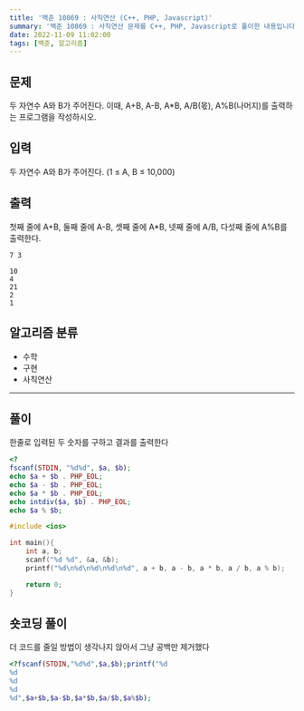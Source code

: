 ```yaml
---
title: '백준 10869 : 사칙연산 (C++, PHP, Javascript)'
summary: '백준 10869 : 사칙연산 문제를 C++, PHP, Javascript로 풀이한 내용입니다.'
date: 2022-11-09 11:02:00
tags: [백준, 알고리즘]
---
```


## 문제

두 자연수 A와 B가 주어진다. 이때, A+B, A-B, A\*B, A/B(몫), A%B(나머지)를 출력하는 프로그램을 작성하시오.

## 입력

두 자연수 A와 B가 주어진다. (1 ≤ A, B ≤ 10,000)

## 출력

첫째 줄에 A+B, 둘째 줄에 A-B, 셋째 줄에 A\*B, 넷째 줄에 A/B, 다섯째 줄에 A%B를 출력한다.

```text title="예제 입력"
7 3
```

```text title="예제 출력"
10
4
21
2
1
```

## 알고리즘 분류

- 수학
- 구현
- 사칙연산

---

## 풀이

한줄로 입력된 두 숫자를 구하고 결과를 출력한다

```php
<?
fscanf(STDIN, "%d%d", $a, $b);
echo $a + $b . PHP_EOL;
echo $a - $b . PHP_EOL;
echo $a * $b . PHP_EOL;
echo intdiv($a, $b) . PHP_EOL;
echo $a % $b;
```

```cpp
#include <ios>

int main(){
    int a, b;
    scanf("%d %d", &a, &b);
    printf("%d\n%d\n%d\n%d\n%d", a + b, a - b, a * b, a / b, a % b);

    return 0;
}
```

## 숏코딩 풀이

더 코드를 줄일 방법이 생각나지 앉아서 그냥 공백만 제거했다

```php
<?fscanf(STDIN,"%d%d",$a,$b);printf("%d
%d
%d
%d
%d",$a+$b,$a-$b,$a*$b,$a/$b,$a%$b);
```
